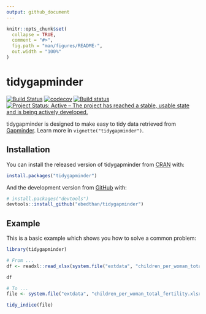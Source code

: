```yaml
---
output: github_document
---
```


<!-- README.md is generated from README.Rmd. Please edit that file -->

```r
knitr::opts_chunk$set(
  collapse = TRUE,
  comment = "#>",
  fig.path = "man/figures/README-",
  out.width = "100%"
)
```

# tidygapminder

[![Build Status](https://travis-ci.org/Ebedthan/tidygapminder.svg)](https://travis-ci.org/Ebedthan/tidygapminder)
[![codecov](https://codecov.io/gh/Ebedthan/tidygapminder/branch/master/graph/badge.svg)](https://codecov.io/gh/Ebedthan/tidygapminder)
[![Build status](https://ci.appveyor.com/api/projects/status/01ss9tmkw5jyaqfu?svg=true)](https://ci.appveyor.com/project/Ebedthan/tidygapminder)
[![Project Status: Active – The project has reached a stable, usable state and is being actively developed.](https://www.repostatus.org/badges/latest/active.svg)](https://www.repostatus.org/#active)

tidygapminder is designed to make easy to tidy data retrieved from [Gapminder](https://www.gapminder.org). Learn more in `vignette("tidygapminder")`.

## Installation

You can install the released version of tidygapminder from [CRAN](https://CRAN.R-project.org) with:

```r
install.packages("tidygapminder")
```

And the development version from [GitHub](https://github.com/) with:

```r
# install.packages("devtools")
devtools::install_github("ebedthan/tidygapminder")
```
## Example

This is a basic example which shows you how to solve a common problem:

```r
library(tidygapminder)

# From ...
df <- readxl::read_xlsx(system.file("extdata", "children_per_woman_total_fertility.xlsx", package = "tidygapminder"))

df

# To ...
file <- system.file("extdata", "children_per_woman_total_fertility.xlsx", package = "tidygapminder")

tidy_indice(file)
```
